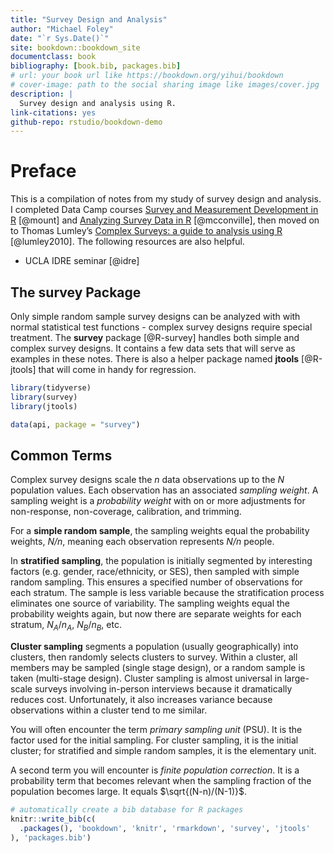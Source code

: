 ```yaml
--- 
title: "Survey Design and Analysis"
author: "Michael Foley"
date: "`r Sys.Date()`"
site: bookdown::bookdown_site
documentclass: book
bibliography: [book.bib, packages.bib]
# url: your book url like https://bookdown.org/yihui/bookdown
# cover-image: path to the social sharing image like images/cover.jpg
description: |
  Survey design and analysis using R.
link-citations: yes
github-repo: rstudio/bookdown-demo
---
```


# Preface {-}

This is a compilation of notes from my study of survey design and analysis. I completed Data Camp courses [Survey and Measurement Development in R](https://app.datacamp.com/learn/courses/survey-and-measurement-development-in-r) [@mount] and [Analyzing Survey Data in R](https://app.datacamp.com/learn/courses/analyzing-survey-data-in-r) [@mcconville], then moved on to Thomas Lumley's [Complex Surveys: a guide to analysis using R](http://r-survey.r-forge.r-project.org/svybook/) [@lumley2010]. The following resources are also helpful.

* UCLA IDRE seminar [@idre]

## The survey Package {-}

Only simple random sample survey designs can be analyzed with with normal statistical test functions - complex survey designs require special treatment. The **survey** package [@R-survey] handles both simple and complex survey designs. It contains a few data sets that will serve as examples in these notes. There is also a helper package named **jtools** [@R-jtools] that will come in handy for regression.

```r
library(tidyverse)
library(survey)
library(jtools)

data(api, package = "survey")
```

## Common Terms {-}

Complex survey designs scale the *n* data observations up to the *N* population values. Each observation has an associated *sampling weight*. A sampling weight is a *probability weight* with on or more adjustments for non-response, non-coverage, calibration, and trimming. 

For a **simple random sample**, the sampling weights equal the probability weights, *N/n*, meaning each observation represents *N/n* people. 

In **stratified sampling**, the population is initially segmented by interesting factors (e.g. gender, race/ethnicity, or SES), then sampled with simple random sampling. This ensures a specified number of observations for each stratum. The sample is less variable because the stratification process eliminates one source of variability. The sampling weights equal the probability weights again, but now there are separate weights for each stratum, $N_A / n_A$, $N_B / n_B$, etc.

**Cluster sampling** segments a population (usually geographically) into clusters, then randomly selects clusters to survey. Within a cluster, all members may be sampled (single stage design), or a random sample is taken (multi-stage design). Cluster sampling is almost universal in large-scale surveys involving in-person interviews because it dramatically reduces cost. Unfortunately, it also increases variance because observations within a cluster tend to me similar.

You will often encounter the term *primary sampling unit* (PSU). It is the factor used for the initial sampling. For cluster sampling, it is the initial cluster; for stratified and simple random samples, it is the elementary unit.

A second term you will encounter is *finite population correction*. It is a probability term that becomes relevant when the sampling fraction of the population becomes large. It equals $\sqrt{(N-n)/(N-1)}$.


```r
# automatically create a bib database for R packages
knitr::write_bib(c(
  .packages(), 'bookdown', 'knitr', 'rmarkdown', 'survey', 'jtools'
), 'packages.bib')
```
